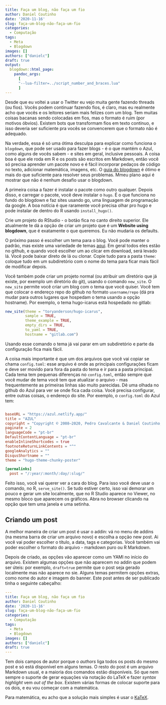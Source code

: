```yaml
---
title: Faça um blog, não faça um fio
author: Daniel Coutinho
date: '2020-11-16'
slug: faça-um-blog-não-faça-um-fio
categories:
  - Computação
tags:
  - Meta
  - Blogdown
images: []
authors: ["danielc"]
draft: true
output:
  blogdown::html_page:
    pandoc_args: 
      [
      "--lua-filter=../script_number_and_braces.lua"
      ]
---
```


Desde que eu voltei a usar o Twitter eu vejo muita gente fazendo threads (ou fios). Vocês podem continuar fazendo fios, é claro, mas eu realmente acho que vocês e os leitores seriam mais felizes com um blog. Tem muitas coisas bacanas sendo colocadas em fios, mas o formato é ruim (por motivos óbvios). Existem bots que transformam fios em texto contínuo, e isso deveria ser suficiente pra vocês se convencerem que o formato não é adequado. 

Na verdade, essa é só uma ótima desculpa para explicar como funciona o `blogdown`, que pode ser usado para fazer blogs - é o que mantém o Azul, como alguns de vocês sabem - e sites em geral, inclusive pessoais. A coisa boa é que ele roda em R e os posts são escritos em Markdown, então você só precisa aprender um pacote novo e é fácil incorporar pedaços de código no texto, adicionar matemática, imagens, etc. O [guia do blogdown](https://bookdown.org/yihui/blogdown/) é ótimo e mais do que suficiente para resolver seus problemas. Mmeu plano aqui é mostrar que não é nenhum desafio usar o blogdown. 

A primeira coisa a fazer é instalar o pacote como outro qualquer. Depois disso, e carregar o pacote, você deve instalar o `hugo`. É o que funciona no fundo do blogdown e faz sites usando go, uma linguagem de programação da google. A boa notícia é que raramente você precisa olhar pro hugo e pode instalar de dentro do R usando `install_hugo()`.

Crie um projeto do RStudio - o botão fica no canto direito superior. Ele atualmente te dá a opção de criar um projeto que é um **Website using blogdown**, que é exatamente o que queremos. Eu não mudaria os defaults. 

O próximo passo é escolher um tema para o blog. Você pode manter o padrão, mas existe uma variedade de temas [aqui](https://themes.gohugo.io/). Em geral todos eles estão no github, e quando você escolher um ao clicar em download, será levado lá. Você pode baixar direto de lá ou clonar. Copie tudo para a pasta `theme`: coloque tudo em um subdiretório com o nome do tema para ficar mais fácil de modificar depois. 

Você também pode criar um projeto normal (ou atribuir um diretório que já existe, por exemplo um diretório do git), usando o comando `new_site`. O `new_site` permite você criar um blog com o tema que você quiser. Você tem que colocar o endereço repo do github no formato `username/repo` (dá pra mudar para outros lugares que hospedam o tema usando a opção hostname). Por exemplo, o tema hugo-icarus está hospedado no gitlab:

```r

new_site(theme = "toryanderson/hugo-icarus", 
         sample = TRUE, 
         theme_example = TRUE, 
         empty_dirs = TRUE,
         to_yaml = TRUE,
         hostname = "gitlab.com")
```

Usando esse comando o tema já vai parar em um subdiretório e parte da configuração fica mais fácil. 

A coisa mais importante é que um dos arquivos que você vai copiar se chama `config.toml`: esse arquivo é onde as principais configurações ficam e deve ser movido para fora da pasta do tema e ir para a pasta principal. Cada tema tem pequenas diferenças no `config.toml`, então sempre que você mudar de tema você tem que atualizar o arquivo - mas frequentemente as primeiras linhas são muito parecidas. Dê uma olhada no github do Azul para ver se onde fica cada coisa. Você precisa configurar, entre outras coisas, o endereço do site. Por exemplo, o `config.toml` do Azul tem:

```toml

baseURL = "https://azul.netlify.app/"
title = "AZUL"
copyright = "Copyright © 2008–2020, Pedro Cavalcante & Daniel Coutinho; all rights reserved."
paginate = 2
languageCode = "pt-br"
DefaultContentLanguage = "pt-br"
enableInlineShortcodes = true
footnoteReturnLinkContents = "^"
googleAnalytics = ""
DisqusShortname = ""
theme = "hugo-theme-chunky-poster"

[permalinks]
  post = "/:year/:month/:day/:slug/"
```

Feito isso, você vai querer ver a cara do blog. Para isso você deve usar o comando, no R, `serve_site()`. Se tudo estiver certo, isso vai demorar um pouco e gerar um site localmente, que no R Studio aparece no Viewer, no mesmo bloco que aparecem os gráficos. Abra no browser clicando na opção que tem uma janela e uma setinha. 

## Criando um post

A melhor maneira de criar um post é usar o addin: vá no menu de addins (na mesma barra de criar um arquivo novo) e escolha a opção new post. Ai você vai poder escolher o título, a data, tags e categorias. Você também vai poder escolher o formato do arquivo - markdown puro ou R Markdown. 

Depois de criado, as opções vão aparecer como um YAMl no início do arquivo. Existem algumas opções que não aparecem no addin que podem ser úteis: por exemplo, `draft=true` permite que o post seja gerado localmente mas não aparece no sie. Alguns temas permitem opções extras, como nome do autor e imagem do banner. Este post antes de ser publicado tinha o seguinte cabeçalho:

```yaml
---
title: Faça um blog, não faça um fio
author: Daniel Coutinho
date: '2020-11-16'
slug: faça-um-blog-não-faça-um-fio
categories:
  - Computação
tags:
  - Meta
  - Blogdown
images: []
authors: ["danielc"]
draft: true
---
```

Tem dois campos de autor porque o _authors_ liga todos os posts do mesmo post e só está disponível em alguns temas. O resto do post é um arquivo Markdown usual, e a maioria dos comandos estão disponíveis. Só que nem sempre o suporte de gerar equações via notação do LaTeX e fazer _syntax highlight_ vem _out of the box_. Existem várias formas de colocar suporte para os dois, e eu vou começar com a matemática.

Para matemática, eu acho que a solução mais simples é usar o [KaTeX](https://katex.org/).
